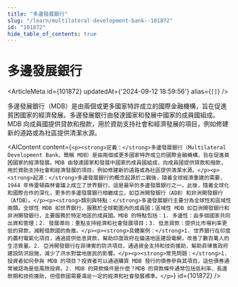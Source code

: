 ```yaml
---
title: "多邊發展銀行"
slug: "/learn/multilateral-development-bank--101872"
id: "101872"
hide_table_of_contents: true
---
```



# 多邊發展銀行

<ArticleMeta id={101872} updatedAt={'2024-09-12 18:59:56'} alias={`[]`} />
<div className='border-solid border-b border-t-0 my-4 border-[var(--ifm-color-gray-300)]' />

多邊發展銀行（MDB）是由兩個或更多國家特許成立的國際金融機構，旨在促進貧困國家的經濟發展。多邊發展銀行由發達國家和發展中國家的成員國組成。MDB 向成員國提供貸款和撥款，用於資助支持社會和經濟發展的項目，例如修建新的道路或為社區提供清潔水源。

<AIContent content={`<p><strong>定義：</strong>多邊發展銀行（Multilateral Development Bank，簡稱 MDB）是由兩個或更多國家特許成立的國際金融機構，旨在促進貧困國家的經濟發展。MDB 由發達國家和發展中國家的成員國組成，向成員國提供貸款和撥款，用於資助支持社會和經濟發展的項目，例如修建新的道路或為社區提供清潔水源。</p><p><strong>起源：</strong>多邊發展銀行的概念起源於二戰後，隨着全球經濟重建的需要，1944 年佈雷頓森林會議上成立了世界銀行，這是最早的多邊發展銀行之一。此後，隨着全球化和國際合作的深化，更多的多邊發展銀行相繼成立，如亞洲開發銀行（ADB）和非洲開發銀行（AfDB）。</p><p><strong>類別與特點：</strong>多邊發展銀行主要分為全球性和區域性兩類。全球性 MDB 如世界銀行，服務於全球範圍內的成員國；區域性 MDB 如亞洲開發銀行和非洲開發銀行，主要服務於特定地區的成員國。MDB 的特點包括：1. 多邊性：由多個國家共同出資和管理；2. 發展導向：重點支持經濟和社會發展項目；3. 低息貸款：提供比市場利率更低的貸款，減輕借款國的負擔。</p><p><strong>具體案例：</strong>1. 世界銀行在印度的農村電氣化項目，通過提供低息貸款，幫助印度政府在偏遠地區建設電網，改善了數百萬人的生活質量。2. 亞洲開發銀行在菲律賓的防洪項目，通過資金支持和技術援助，幫助菲律賓政府建設防洪設施，減少了洪水對當地居民的影響。</p><p><strong>常見問題：</strong>1. 投資者如何參與 MDB 的項目？投資者可以通過購買 MDB 發行的債券參與其項目，這些債券通常被認為是低風險投資。2. MDB 的貸款條件是什麼？MDB 的貸款條件通常包括低利率、長還款期和技術援助，但借款國需要滿足一定的經濟和社會發展標準。</p>`} id={101872} />
